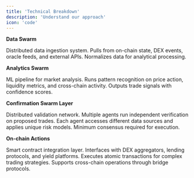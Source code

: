 ```yaml
---
title: 'Technical Breakdown'
description: 'Understand our approach'
icon: 'code'
---
```


**Data Swarm**

Distributed data ingestion system. Pulls from on-chain state, DEX events, oracle feeds, and external APIs. Normalizes data for analytical processing.

**Analytics Swarm**

ML pipeline for market analysis. Runs pattern recognition on price action, liquidity metrics, and cross-chain activity. Outputs trade signals with confidence scores.

**Confirmation Swarm Layer**

Distributed validation network. Multiple agents run independent verification on proposed trades. Each agent accesses different data sources and applies unique risk models. Minimum consensus required for execution.

**On-chain Actions**

Smart contract integration layer. Interfaces with DEX aggregators, lending protocols, and yield platforms. Executes atomic transactions for complex trading strategies. Supports cross-chain operations through bridge protocols.
